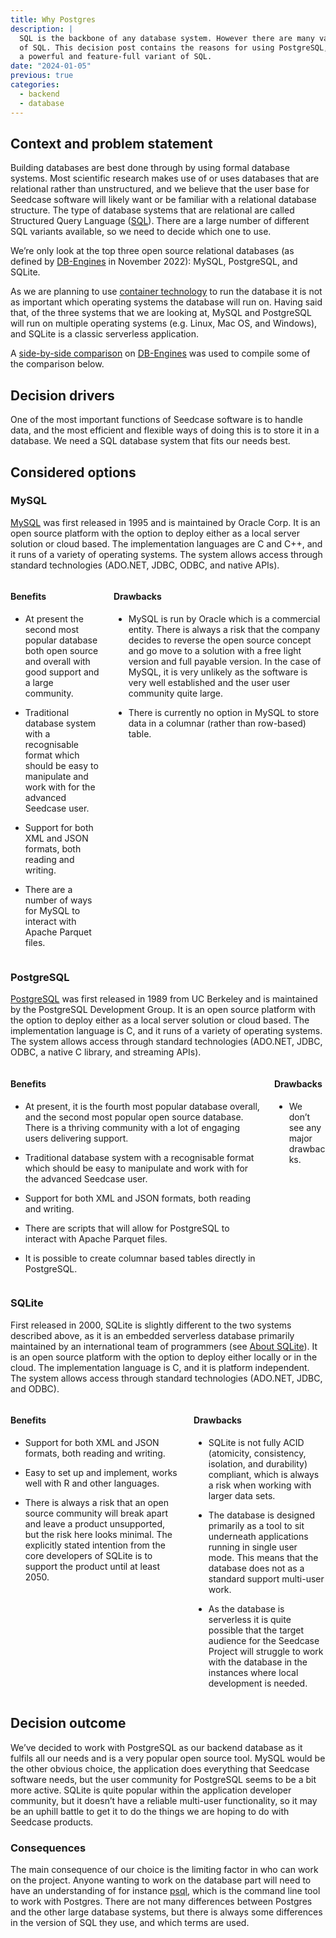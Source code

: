```yaml
---
title: Why Postgres
description: |
  SQL is the backbone of any database system. However there are many variants
  of SQL. This decision post contains the reasons for using PostgreSQL, which is
  a powerful and feature-full variant of SQL.
date: "2024-01-05"
previous: true
categories:
  - backend
  - database
---
```


## Context and problem statement

Building databases are best done through by using formal database
systems. Most scientific research makes use of or uses databases that
are relational rather than unstructured, and we believe that the user
base for Seedcase software will likely want or be familiar with a
relational database structure. The type of database systems that are
relational are called Structured Query Language
([SQL](https://en.wikipedia.org/wiki/SQL)). There are a large number of
different SQL variants available, so we need to decide which one to use.

We're only look at the top three open source relational databases (as
defined by
[DB-Engines](https://db-engines.com/en/ranking/relational+dbms) in
November 2022): MySQL, PostgreSQL, and SQLite.

As we are planning to use [container technology](why-containers.qmd) to
run the database it is not as important which operating systems the
database will run on. Having said that, of the three systems that we are
looking at, MySQL and PostgreSQL will run on multiple operating systems
(e.g. Linux, Mac OS, and Windows), and SQLite is a classic serverless
application.

A [side-by-side
comparison](https://db-engines.com/en/system/MySQL%3BPostgreSQL%3BSQLite)
on [DB-Engines](https://db-engines.com) was used to compile some of the
comparison below.

## Decision drivers

One of the most important functions of Seedcase software is to handle
data, and the most efficient and flexible ways of doing this is to store
it in a database. We need a SQL database system that fits our needs
best.

## Considered options

### MySQL

[MySQL](www.mysql.com) was first released in 1995 and is maintained by
Oracle Corp. It is an open source platform with the option to deploy
either as a local server solution or cloud based. The implementation
languages are C and C++, and it runs of a variety of operating systems.
The system allows access through standard technologies (ADO.NET, JDBC,
ODBC, and native APIs).

::: columns
::: column
#### Benefits

-   At present the second most popular database both open source and
    overall with good support and a large community.

-   Traditional database system with a recognisable format which should
    be easy to manipulate and work with for the advanced Seedcase user.

-   Support for both XML and JSON formats, both reading and writing.

-   There are a number of ways for MySQL to interact with Apache Parquet
    files.
:::

::: column
#### Drawbacks

-   MySQL is run by Oracle which is a commercial entity. There is always
    a risk that the company decides to reverse the open source concept
    and go move to a solution with a free light version and full payable
    version. In the case of MySQL, it is very unlikely as the software
    is very well established and the user user community quite large.

-   There is currently no option in MySQL to store data in a columnar
    (rather than row-based) table.
:::
:::

### PostgreSQL

[PostgreSQL](www.postgresql.org) was first released in 1989 from UC
Berkeley and is maintained by the PostgreSQL Development Group. It is an
open source platform with the option to deploy either as a local server
solution or cloud based. The implementation language is C, and it runs
of a variety of operating systems. The system allows access through
standard technologies (ADO.NET, JDBC, ODBC, a native C library, and
streaming APIs).

::: columns
::: column
#### Benefits

-   At present, it is the fourth most popular database overall, and the
    second most popular open source database. There is a thriving
    community with a lot of engaging users delivering support.

-   Traditional database system with a recognisable format which should
    be easy to manipulate and work with for the advanced Seedcase user.

-   Support for both XML and JSON formats, both reading and writing.

-   There are scripts that will allow for PostgreSQL to interact with
    Apache Parquet files.

-   It is possible to create columnar based tables directly in
    PostgreSQL.
:::

::: column
#### Drawbacks

-   We don't see any major drawbacks.
:::
:::

### SQLite

First released in 2000, SQLite is slightly different to the two systems
described above, as it is an embedded serverless database primarily
maintained by an international team of programmers (see [About
SQLite](https://www.sqlite.org/about.html)). It is an open source
platform with the option to deploy either locally or in the cloud. The
implementation language is C, and it is platform independent. The system
allows access through standard technologies (ADO.NET, JDBC, and ODBC).

::: columns
::: column
#### Benefits

-   Support for both XML and JSON formats, both reading and writing.

-   Easy to set up and implement, works well with R and other languages.

-   There is always a risk that an open source community will break
    apart and leave a product unsupported, but the risk here looks
    minimal. The explicitly stated intention from the core developers of
    SQLite is to support the product until at least 2050.
:::

::: column
#### Drawbacks

-   SQLite is not fully ACID (atomicity, consistency, isolation, and
    durability) compliant, which is always a risk when working with
    larger data sets.

-   The database is designed primarily as a tool to sit underneath
    applications running in single user mode. This means that the
    database does not as a standard support multi-user work.

-   As the database is serverless it is quite possible that the target
    audience for the Seedcase Project will struggle to work with the
    database in the instances where local development is needed.
:::
:::

## Decision outcome

We've decided to work with PostgreSQL as our backend database as it
fulfils all our needs and is a very popular open source tool. MySQL
would be the other obvious choice, the application does everything that
Seedcase software needs, but the user community for PostgreSQL seems to
be a bit more active. SQLite is quite popular within the application
developer community, but it doesn't have a reliable multi-user
functionality, so it may be an uphill battle to get it to do the things
we are hoping to do with Seedcase products.

### Consequences

The main consequence of our choice is the limiting factor in who can
work on the project. Anyone wanting to work on the database part will
need to have an understanding of for instance
[psql](https://www.postgresql.org/docs/current/app-psql.html), which is
the command line tool to work with Postgres. There are not many
differences between Postgres and the other large database systems, but
there is always some differences in the version of SQL they use, and
which terms are used.

